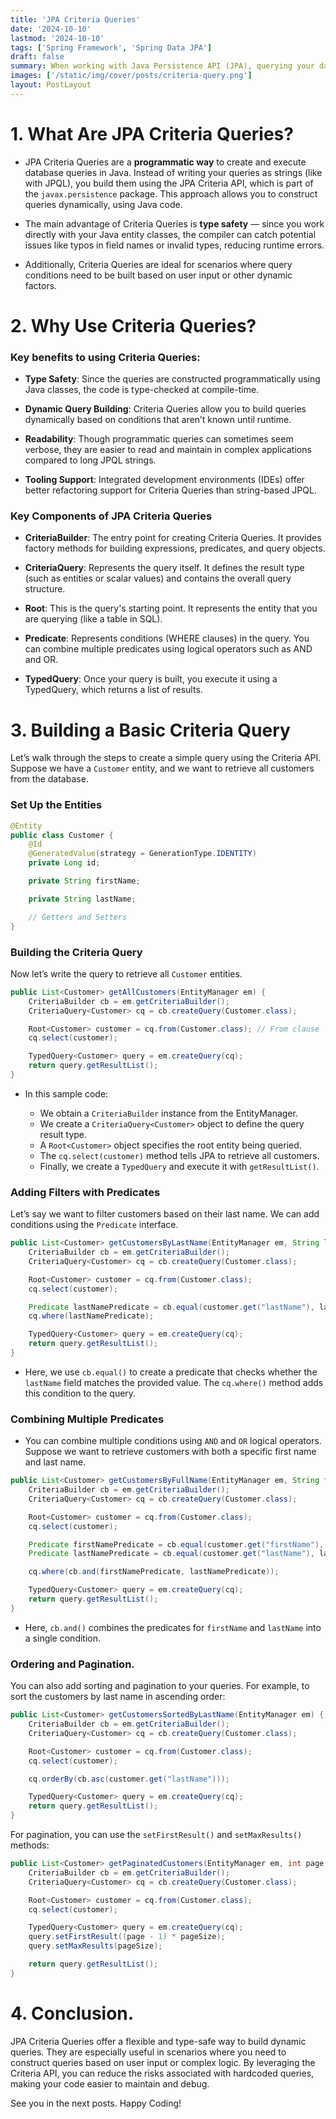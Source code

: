 ```yaml
---
title: 'JPA Criteria Queries'
date: '2024-10-10'
lastmod: '2024-10-10'
tags: ['Spring Framework', 'Spring Data JPA']
draft: false
summary: When working with Java Persistence API (JPA), querying your data effectively is crucial. While JPQL (Java Persistence Query Language) is the most commonly used method for querying entities, JPA also offers another powerful option - Criteria Queries.
images: ['/static/img/cover/posts/criteria-query.png']
layout: PostLayout
---
```


<TOCInline toc={props.toc} asDisclosure toHeading={3} />

# 1. What Are JPA Criteria Queries?

- JPA Criteria Queries are a **programmatic way** to create and execute database queries in Java. Instead of writing your queries as strings (like with JPQL), you build them using the JPA Criteria API, which is part of the `javax.persistence` package. This approach allows you to construct queries dynamically, using Java code.

- The main advantage of Criteria Queries is **type safety** — since you work directly with your Java entity classes, the compiler can catch potential issues like typos in field names or invalid types, reducing runtime errors.

- Additionally, Criteria Queries are ideal for scenarios where query conditions need to be built based on user input or other dynamic factors.

# 2. Why Use Criteria Queries?

### Key benefits to using Criteria Queries:

- **Type Safety**: Since the queries are constructed programmatically using Java classes, the code is type-checked at compile-time.

- **Dynamic Query Building**: Criteria Queries allow you to build queries dynamically based on conditions that aren’t known until runtime.

- **Readability**: Though programmatic queries can sometimes seem verbose, they are easier to read and maintain in complex applications compared to long JPQL strings.

- **Tooling Support**: Integrated development environments (IDEs) offer better refactoring support for Criteria Queries than string-based JPQL.

### Key Components of JPA Criteria Queries

- **CriteriaBuilder**: The entry point for creating Criteria Queries. It provides factory methods for building expressions, predicates, and query objects.

- **CriteriaQuery**: Represents the query itself. It defines the result type (such as entities or scalar values) and contains the overall query structure.

- **Root**: This is the query's starting point. It represents the entity that you are querying (like a table in SQL).

- **Predicate**: Represents conditions (WHERE clauses) in the query. You can combine multiple predicates using logical operators such as AND and OR.

- **TypedQuery**: Once your query is built, you execute it using a TypedQuery, which returns a list of results.

# 3. Building a Basic Criteria Query

Let’s walk through the steps to create a simple query using the Criteria API. Suppose we have a `Customer` entity, and we want to retrieve all customers from the database.

### Set Up the Entities

```Java
@Entity
public class Customer {
    @Id
    @GeneratedValue(strategy = GenerationType.IDENTITY)
    private Long id;

    private String firstName;

    private String lastName;

    // Getters and Setters
}
```

### Building the Criteria Query

Now let’s write the query to retrieve all `Customer` entities.

```Java
public List<Customer> getAllCustomers(EntityManager em) {
    CriteriaBuilder cb = em.getCriteriaBuilder();
    CriteriaQuery<Customer> cq = cb.createQuery(Customer.class);

    Root<Customer> customer = cq.from(Customer.class); // From clause
    cq.select(customer);

    TypedQuery<Customer> query = em.createQuery(cq);
    return query.getResultList();
}
```

- In this sample code:

  - We obtain a `CriteriaBuilder` instance from the EntityManager.
  - We create a `CriteriaQuery<Customer>` object to define the query result type.
  - A `Root<Customer>` object specifies the root entity being queried.
  - The `cq.select(customer)` method tells JPA to retrieve all customers.
  - Finally, we create a `TypedQuery` and execute it with `getResultList()`.

### Adding Filters with Predicates

Let’s say we want to filter customers based on their last name. We can add conditions using the `Predicate` interface.

```Java
public List<Customer> getCustomersByLastName(EntityManager em, String lastName) {
    CriteriaBuilder cb = em.getCriteriaBuilder();
    CriteriaQuery<Customer> cq = cb.createQuery(Customer.class);

    Root<Customer> customer = cq.from(Customer.class);
    cq.select(customer);

    Predicate lastNamePredicate = cb.equal(customer.get("lastName"), lastName);
    cq.where(lastNamePredicate);

    TypedQuery<Customer> query = em.createQuery(cq);
    return query.getResultList();
}
```

- Here, we use `cb.equal()` to create a predicate that checks whether the `lastName` field matches the provided value. The `cq.where()` method adds this condition to the query.

### Combining Multiple Predicates

- You can combine multiple conditions using `AND` and `OR` logical operators. Suppose we want to retrieve customers with both a specific first name and last name.

```Java
public List<Customer> getCustomersByFullName(EntityManager em, String firstName, String lastName) {
    CriteriaBuilder cb = em.getCriteriaBuilder();
    CriteriaQuery<Customer> cq = cb.createQuery(Customer.class);

    Root<Customer> customer = cq.from(Customer.class);
    cq.select(customer);

    Predicate firstNamePredicate = cb.equal(customer.get("firstName"), firstName);
    Predicate lastNamePredicate = cb.equal(customer.get("lastName"), lastName);

    cq.where(cb.and(firstNamePredicate, lastNamePredicate));

    TypedQuery<Customer> query = em.createQuery(cq);
    return query.getResultList();
}
```

- Here, `cb.and()` combines the predicates for `firstName` and `lastName` into a single condition.

### Ordering and Pagination.

You can also add sorting and pagination to your queries. For example, to sort the customers by last name in ascending order:

```Java
public List<Customer> getCustomersSortedByLastName(EntityManager em) {
    CriteriaBuilder cb = em.getCriteriaBuilder();
    CriteriaQuery<Customer> cq = cb.createQuery(Customer.class);

    Root<Customer> customer = cq.from(Customer.class);
    cq.select(customer);

    cq.orderBy(cb.asc(customer.get("lastName")));

    TypedQuery<Customer> query = em.createQuery(cq);
    return query.getResultList();
}
```

For pagination, you can use the `setFirstResult()` and `setMaxResults()` methods:

```Java
public List<Customer> getPaginatedCustomers(EntityManager em, int page, int pageSize) {
    CriteriaBuilder cb = em.getCriteriaBuilder();
    CriteriaQuery<Customer> cq = cb.createQuery(Customer.class);

    Root<Customer> customer = cq.from(Customer.class);
    cq.select(customer);

    TypedQuery<Customer> query = em.createQuery(cq);
    query.setFirstResult((page - 1) * pageSize);
    query.setMaxResults(pageSize);

    return query.getResultList();
}
```

# 4. Conclusion.

JPA Criteria Queries offer a flexible and type-safe way to build dynamic queries. They are especially useful in scenarios where you need to construct queries based on user input or complex logic. By leveraging the Criteria API, you can reduce the risks associated with hardcoded queries, making your code easier to maintain and debug.

See you in the next posts. Happy Coding!
